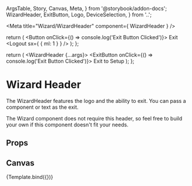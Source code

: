   ArgsTable,
  Story,
  Canvas,
  Meta,
} from '@storybook/addon-docs';
  WizardHeader,
  ExitButton,
  Logo,
  DeviceSelection,
} from '..';

<Meta
  title="Wizard/WizardHeader"
  component={ WizardHeader }
/>

  return (
    <Button onClick={() => console.log('Exit Button Clicked')}>
      Exit
      <Logout sx={ { ml: 1 } } />
    </Button>
  );
};

  return (
    <WizardHeader {...args}>
      <Logo logoSrc={logo} logoAlt="Mithrandir Logo" width="150px" />
      <DeviceSelection devices={devices} />
      <ExitButton onClick={() => console.log('Exit Button Clicked')}>
        Exit to Setup
      </ExitButton>
    </WizardHeader>
  );
};

# Wizard Header
The WizardHeader features the logo and the ability to exit. You can pass a component or text as the exit. 

The Wizard component does not require this header, so feel free to build your own if this component doesn't fit your needs.

## Props
<ArgsTable story="." />

## Canvas
<Canvas>
  <Story
    name="Default"
  >
  {Template.bind({})}
  </Story>
</Canvas>
